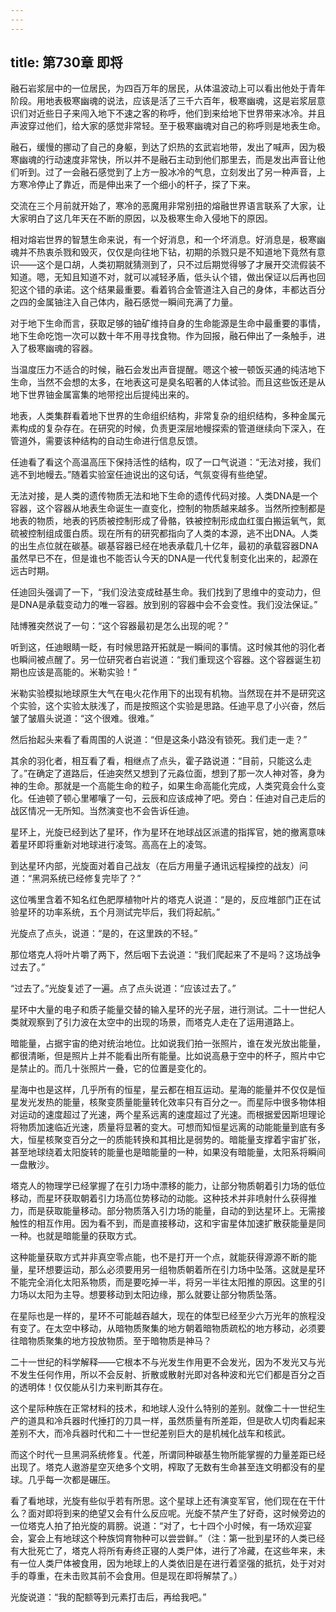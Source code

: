 ```yaml
---
---
---
```

title: 第730章 即将
---



融石岩浆层中的一位居民，为四百万年的居民，从体温波动上可以看出他处于青年阶段。用地表极寒幽魂的说法，应该是活了三千六百年，极寒幽魂，这是岩浆层意识们对近些日子来闯入地下不速之客的称呼，他们到来给地下世界带来冰冷。并且声波穿过他们，给大家的感觉非常轻。至于极寒幽魂对自己的称呼则是地表生命。

融石，缓慢的挪动了自己的身躯，到达了炽热的玄武岩地带，发出了喊声，因为极寒幽魂的行动速度非常快，所以并不是融石主动到他们那里去，而是发出声音让他们听到。过了一会融石感觉到了上方一股冰冷的气息，立刻发出了另一种声音，上方寒冷停止了靠近，而是伸出来了一个细小的杆子，探了下来。

交流在三个月前就开始了，寒冷的恶魔用非常别扭的熔融世界语言联系了大家，让大家明白了这几年天在不断的原因，以及极寒生命入侵地下的原因。

相对熔岩世界的智慧生命来说，有一个好消息，和一个坏消息。好消息是，极寒幽魂并不热衷杀戮和毁灭，仅仅是向往地下钻，初期的杀戮只是不知道地下竟然有意识——这个是口胡，人类初期就猜测到了，只不过后期觉得够了才展开交流假装不知道。嗯，无知且知道不对，就可以减轻矛盾，低头认个错，做出保证以后再也回犯这个错的承诺。这个结果最重要。看着钨合金管道注入自己的身体，丰都达百分之四的金属铀注入自己体内，融石感觉一瞬间充满了力量。

对于地下生命而言，获取足够的铀矿维持自身的生命能源是生命中最重要的事情，地下生命吃饱一次可以数十年不用寻找食物。作为回报，融石伸出了一条触手，进入了极寒幽魂的容器。

当温度压力不适合的时候，融石会发出声音提醒。嗯这个被一顿饭买通的纯洁地下生命，当然不会想的太多，在地表这可是臭名昭著的人体试验。而且这些饭还是从地下世界铀金属富集的地带挖出后提纯出来的。

地表，人类集群看着地下世界的生命组织结构，非常复杂的组织结构，多种金属元素构成的复杂存在。在研究的时候，负责更深层地幔探索的管道继续向下深入，在管道外，需要该种结构的自动生命进行信息反馈。

任迪看了看这个高温高压下保持活性的结构，叹了一口气说道：“无法对接，我们逃不到地幔去。”随着实验室任迪说出的这句话，气氛变得有些绝望。

无法对接，是人类的遗传物质无法和地下生命的遗传代码对接。人类DNA是一个容器，这个容器从地表生命诞生一直变化，控制的物质越来越多。当然所控制都是地表的物质，地表的钙质被控制形成了骨骼，铁被控制形成血红蛋白搬运氧气，氮硫被控制组成蛋白质。现在所有的研究都指向了人类的本源，逃不出DNA。人类的出生点位就在碳基。碳基容器已经在地表承载几十亿年，最初的承载容器DNA虽然早已不在，但是谁也不能否认今天的DNA是一代代复制变化出来的，起源在远古时期。

任迪回头强调了一下，“我们没法变成硅基生命。我们找到了思维中的变动力，但是DNA是承载变动力的唯一容器。放到别的容器中会不会变性。我们没法保证。”

陆博雅突然说了一句：“这个容器最初是怎么出现的呢？”

听到这，任迪眼睛一眨，有时候思路开拓就是一瞬间的事情。这时候其他的羽化者也瞬间被点醒了。另一位研究者白岩说道：“我们重现这个容器。这个容器诞生初期也应该是高能的。米勒实验！”

米勒实验模拟地球原生大气在电火花作用下的出现有机物。当然现在并不是研究这个实验，这个实验太肤浅了，而是按照这个实验是思路。任迪平息了小兴奋，然后皱了皱眉头说道：“这个很难。很难。”

然后抬起头来看了看周围的人说道：“但是这条小路没有锁死。我们走一走？”

其余的羽化者，相互看了看，相继点了点头，霍子路说道：“目前，只能这么走了。”在确定了道路后，任迪突然又想到了元淼位面，想到了那一次人神对答，身为神的生命。那就是一个高能生命的粒子，如果生命高能化完成，人类究竟会什么变化。任迪顿了顿心里嘟嚷了一句，云辰和应该成神了吧。旁白：任迪对自己走后的战区情况一无所知。当然演变也不会告诉任迪。

星环上，光旋已经到达了星环，作为星环在地球战区派遣的指挥官，她的撤离意味着星环即将重新对地球进行凌驾。高高在上的凌驾。

到达星环内部，光旋面对着自己战友（在后方用量子通讯远程操控的战友）问道：“黑洞系统已经修复完毕了？”

这位嘴里含着不知名红色肥厚植物叶片的塔克人说道：“是的，反应堆部门正在试验星环的功率系统，五个月测试完毕后，我们将起航。”

光旋点了点头，说道：“是的，在这里跌的不轻。”

那位塔克人将叶片嚼了两下，然后咽下去说道：“我们爬起来了不是吗？这场战争过去了。”

“过去了。”光旋复述了一遍。点了点头说道：“应该过去了。”

星环中大量的电子和质子能量交替的输入星环的光子层，进行测试。二十一世纪人类就观察到了引力波在太空中的出现的场景，而塔克人走在了运用道路上。

暗能量，占据宇宙的绝对统治地位。比如说我们拍一张照片，谁在发光放出能量，都很清晰，但是照片上并不能看出所有能量。比如说高悬于空中的杯子，照片中它是禁止的。而几十张照片一叠，它的位置是变化的。

星海中也是这样，几乎所有的恒星，星云都在相互运动。星海的能量并不仅仅是恒星发光发热的能量，核聚变质量能量转化效率只有百分之一。而星际中很多物体相对运动的速度超过了光速，两个星系远离的速度超过了光速。而根据爱因斯坦理论将物质加速临近光速，质量将显著的变大。可想而知恒星远离的动能能量到底有多大，恒星核聚变百分之一的质能转换和其相比是弱势的。暗能量支撑着宇宙扩张，甚至地球绕着太阳旋转的能量也是暗能量的一种，如果没有暗能量，太阳系将瞬间一盘散沙。

塔克人的物理学已经掌握了在引力场中漂移的能力，让部分物质朝着引力场的低位移动，而星环获取朝着引力场高位势移动的动能。这种技术并非喷射什么获得推力，而是获取能量移动。部分物质落入引力场的能量，自动的到达星环上。无需接触性的相互作用。因为看不到，而是直接移动，这和宇宙星体加速扩散获能量是同一种。也就是暗能量的获取方式。

这种能量获取方式并非真空零点能，也不是打开一个点，就能获得源源不断的能量，星环想要运动，那么必须要用另一组物质朝着所在引力场中坠落。这就是星环不能完全消化太阳系物质，而是要吃掉一半，将另一半往太阳推的原因。这里的引力场以太阳为主导。想要移动到太阳边缘，那么就要让部分物质坠落。

在星际也是一样的，星环不可能越吞越大，现在的体型已经至少六万光年的旅程没有变了。在太空中移动，从暗物质聚集的地方朝着暗物质疏松的地方移动，必须要往暗物质聚集的地方投放物质。至于暗物质是神马？

二十一世纪的科学解释——它根本不与光发生作用更不会发光，因为不发光又与光不发生任何作用，所以不会反射、折散或散射光即对各种波和光它们都是百分之百的透明体！仅仅能从引力来判断其存在。

这个星际种族在正常材料的技术，和地球人没什么特别的差别。就像二十一世纪生产的道具和冷兵器时代捶打的刀具一样，虽然质量有所差距，但是砍人切肉看起来差别不大，而冷兵器时代和二十一世纪差别巨大的是机械化战车和核武。

而这个时代一旦黑洞系统修复。代差，所谓同种碳基生物所能掌握的力量差距已经出现了。塔克人遨游星空灭绝多个文明，榨取了无数有生命甚至连文明都没有的星球。几乎每一次都是碾压。

看了看地球，光旋有些似乎若有所思。这个星球上还有演变军官，他们现在在干什么？面对即将到来的绝望又会有什么反应呢。光旋不禁产生了好奇，这时候旁边的一位塔克人拍了拍光旋的肩膀。说道：“对了，七十四个小时候，有一场欢迎宴会，宴会上有地球这个种族饲育物种可以尝尝鲜。”（注：第一批到星环的人类已经有大批死亡了，塔克人将所有寿终正寝的人类尸体，进行了冷藏，在这些年来，未有一位人类尸体被食用，因为地球上的人类依旧是在进行着坚强的抵抗，处于对对手的尊重，在未击败其前不会食用。但是现在即将解禁了。）

光旋说道：“我的配额等到元素打击后，再给我吧。”